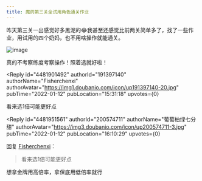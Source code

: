 ```yaml
---
title: 魔药第三关全试用角色通关作业
---
```



<Forum groupName="原神" groupUrl="https://www.douban.com/group/genshin/" archivedAt="2025-05-16T16:51:27.013Z">
  <Post
    id="257763121"
    title="魔药第三关全试用角色通关作业"
    url="https://www.douban.com/group/topic/257763121/?_spm_id=MjAwNTc0NzEx"
    pubTime="2022-01-13"
    highlightUserId="191397140"
  >
昨天第三关一出感觉好多黑泥的😂我甚至还感觉比前两关简单多了，找了一些作业，用试用的四个奶妈，也不用啥操作就能通关。

![image](https://img1.doubanio.com/view/group_topic/l/public/p522531528.webp)

真的不考察练度考察操作！照着选就好啦！

<Reply
  id="4481901492"
  authorId="191397140"
  authorName="Fisherchenxi"
  authorAvatar="https://img1.doubanio.com/icon/up191397140-20.jpg"
  pubTime="2022-01-12"
  pubLocation="15:31:18"
  upvotes={0}
>
看来选1倍可能更好点
</Reply>

<Reply
  id="4481951561"
  authorId="200574711"
  authorName="葡萄柚绿七分甜"
  authorAvatar="https://img3.doubanio.com/icon/up200574711-3.jpg"
  pubTime="2022-01-12"
  pubLocation="16:10:29"
  upvotes={0}
>
回复 [Fisherchenxi](https://www.douban.com/people/191397140/)：
 > 看来选1倍可能更好点

想拿金牌用高倍率，拿保底用低倍率就行
</Reply>
  </Post>
</Forum>

